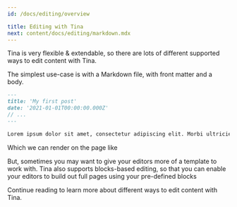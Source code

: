 ```yaml
---
id: /docs/editing/overview

title: Editing with Tina
next: content/docs/editing/markdown.mdx
---
```


Tina is very flexible & extendable, so there are lots of different supported ways to edit content with Tina.

The simplest use-case is with a Markdown file, with front matter and a body.

```md
---
title: 'My first post'
date: '2021-01-01T00:00:00.000Z'
// ...
---

Lorem ipsum dolor sit amet, consectetur adipiscing elit. Morbi ultricies urna ut ex varius, sed fringilla nibh posuere. Vestibulum a pulvinar eros, vel varius orci. Sed convallis purus sed tellus pellentesque ornare quis non velit. Quisque eget nibh nec nisl volutpat aliquet. Donec pharetra turpis vitae diam aliquam rutrum. Sed porta elit ut mi vehicula suscipit. Ut in pulvinar nunc.
```

Which we can render on the page like 

<WebmEmbed embedSrc="/img/docs/editing/markdown.webm"/>


But, sometimes you may want to give your editors more of a template to work with. Tina also supports blocks-based editing, so that you can enable your editors to build out full pages using your pre-defined blocks

<WebmEmbed embedSrc="/img/docs/your-blocks.webm"/>

Continue reading to learn more about different ways to edit content with Tina.
